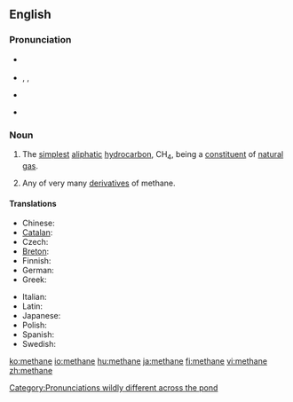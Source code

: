 ==English==
{{wikipedia}}

===Pronunciation===
*{{a|RP}} {{IPA|/ˈmiːθeɪn/}}
*{{a|US}} {{enPR|mĕth'ān}}, {{IPA|/ˈmɛθeɪn/}}, {{SAMPA|/"mETeIn/}}
*{{audio|en-uk-methane.ogg|Audio (UK)}}
*{{audio|en-us-methane.ogg|Audio (US)}}
*:{{rhymes|ɛθeɪn}}

===Noun===
{{en-noun|s|-}}

# {{organic compound|uncountable}} The [[simplest]] [[aliphatic]] [[hydrocarbon]], CH<sub>4</sub>, being a [[constituent]] of [[natural gas]].
# {{organic chemistry|countable}} Any of very many [[derivative]]s of methane.

====Translations====
{{trans-top|the compound CH<sub>4</sub>}}
*Chinese: {{t|cmn|甲烷|sc=Hani|xs=Mandarin}}
*[[Catalan]]: {{t-|ca|metà|m}}
*Czech: {{t-|cs|metan|m}}
*[[Breton]]: {{t-|br|metan|m|xs=Breton}}
*Finnish: {{t-|fi|metaani}}
*German: {{t|de|Methan|n}}
*Greek: {{t-|el|μεθάνιο|n|tr=methánio|sc=Grek}}
{{trans-mid}}
*Italian: {{t-|it|metano}}
*Latin: {{t|la|methanum}}
*Japanese: {{t-|ja|メタン|tr=metan|sc=Jpan}}
*Polish: {{t+|pl|metan|m}}
*Spanish: {{t-|es|metano|m}}
*Swedish: {{t+|sv|metan|n}}
{{trans-bottom}}

[[Category:Pronunciations wildly different across the pond]]

[[ko:methane]]
[[io:methane]]
[[hu:methane]]
[[ja:methane]]
[[fi:methane]]
[[vi:methane]]
[[zh:methane]]